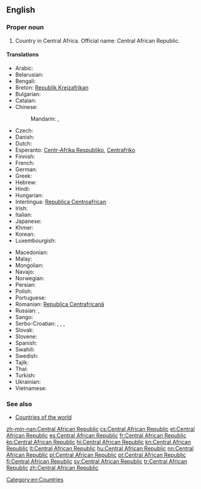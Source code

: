 {{wikipedia}}
==English==

===Proper noun===
{{en-proper noun}}

# Country in Central Africa. Official name: Central African Republic.

====Translations====
{{trans-top|country in Central Africa}}
* Arabic: {{t-|ar|جمهورية افريقيا الوسطى|f|tr=jumhuuriyyat 'ifriqíyya al-wasaTaa}}
* Belarusian: {{t-|be|Цэнтральна-Афрыканская Рэспубліка|f|tr=Centrál'na-Afrykánskaja Respúblika}}
* Bengali: {{t-|bn|মধ্য আফ্রিকান প্রজাতন্ত্র}}
* Breton: [[Republik Kreizafrikan]]
* Bulgarian: {{t-|bg|Централноафриканска република|f|tr=Centralnoafrikánska repúblika}}
* Catalan: {{t+|ca|República Centreafricana|f}}
* Chinese:
*: Mandarin: {{t-|cmn|中非共和國|sc=Hani}}, {{t-|cmn|中非共和国|tr=Zhōngfēi Gònghéguó|sc=Hani}}
* Czech: {{t+|cs|Středoafrická republika|f}}
* Danish: {{t-|da|Centralafrikanske Republik}}
* Dutch: {{t+|nl|Centraal-Afrikaanse Republiek}}
* Esperanto: [[Centr-Afrika Respubliko]], [[Centrafriko]]
* Finnish: {{t+|fi|Keski-Afrikan tasavalta}}
* French: {{t+|fr|République centrafricaine}}
* German: {{t+|de|Zentralafrikanische Republik}}
* Greek: {{t+|el|Κεντροαφρικανική Δημοκρατία|f|tr=Kentroafrikanikí Dimokratía}}
* Hebrew: {{t-|he|הרפובליקה המרכז־אפריקנית|f|tr=ha-Republica ha-Mercaz Africanit}}
* Hindi: {{t+|hi|मध्य अफ़्रीकी गणराज्य|m|tr=madhya afrīkī gaṇrājya}}
* Hungarian: {{t+|hu|Közép-afrikai Köztársaság}}
* Interlingua: [[Republica Centroafrican]]
* Irish: {{t-|ga|Poblacht na hAfraice Láir|f}}
* Italian: {{t-|it|Repubblica Centrafricana}}
* Japanese: {{t-|ja|中央アフリカ共和国|tr=Chūō-Afurika kyōwakoku}}
* Khmer: {{t-|km|សាធារណរដ្ឋអាហ្វ្រិកកណ្ដាល|tr=sa thea rak nak roth a frik kan dal|sc=Khmr}}
* Korean: {{t-|ko|중앙아프리카 공화국|tr=Jung-ang Apeurika gong-hwaguk|sc=Hang}}
* Luxembourgish: {{t-|lb|Zentralafrikanesch Republik}}
{{trans-mid}}
* Macedonian: {{t-|mk|Централноафриканска Република|f|tr=Centralnoafríkanska Repúblika}}
* Malay: {{t-|ms|Republik Afrika Tengah}}
* Mongolian: {{t-|mn|Төв Африкийн Бүгд Найрамдах Улс|tr=Töv Afrikijn Bügd Najramdah Uls|sc=Cyrl}}
* Navajo: {{tø|nv|Naakaii Łizhinii Bikéyah Beʼałnííʼ}}
* Norwegian: {{t+|no|Den sentralafrikanske republikk}}
* Persian: {{t-|fa|جمهوری آفریقای مرکزی}}
* Polish: {{t+|pl|Republika Środkowoafrykańska}}
* Portuguese: {{t+|pt|República Centro-Africana}}
* Romanian: [[Republica Centrafricană]]
* Russian: {{t-|ru|Центрально-Африканская Республика|f|tr=Centrál'no-Afrikánskaja Respúblika}}, {{t+|ru|ЦАР|f|tr=car}}
* Sango: {{t-|sg|Ködörösêse tî Bêafrîka}}
* Serbo-Croatian: {{t-|sh|Средњоафричка Република|f|sc=Cyrl}},  {{t-|sh|Srednjoafrička Republika|f}}, {{t-|sh|Централноафричка Република|f|sc=Cyrl}}, {{t-|sh|Centralnoafrička Republika|f}}
* Slovak: {{t-|sk|Stredoafrická republika|f}}
* Slovene: {{t-|sl|Srednjeafriška republika|f}}
* Spanish: {{t+|es|República Centroafricana}}
* Swahili: {{t-|sw|Jamhuri ya Afrika ya Kati}}
* Swedish: {{t+|sv|Centralafrikanska republiken}}
* Tajik: {{t-|tg|Ҷумҳурии Африқои Марказӣ|sc=Cyrl}}
* Thai: {{t+|th|สาธารณรัฐแอฟริกากลาง|tr=săa-taa-rá-ná rát àef-rí-gaa-glaang}}
* Turkish: {{t+|tr|Orta Afrika Cumhuriyeti}}
* Ukrainian: {{t-|uk|Центрально-Африканська Республіка|f|tr=Centrál'no-Afrykáns'ka Respúblika}}
* Vietnamese: {{t-|vi|Cộng hòa Trung Phi}}
{{trans-bottom}}

===See also===
* [[Appendix:Countries of the world|Countries of the world]]

[[Category:en:Countries]]

[[zh-min-nan:Central African Republic]]
[[cs:Central African Republic]]
[[et:Central African Republic]]
[[es:Central African Republic]]
[[fr:Central African Republic]]
[[ko:Central African Republic]]
[[hi:Central African Republic]]
[[kn:Central African Republic]]
[[lt:Central African Republic]]
[[hu:Central African Republic]]
[[nn:Central African Republic]]
[[pl:Central African Republic]]
[[pt:Central African Republic]]
[[fi:Central African Republic]]
[[sv:Central African Republic]]
[[tr:Central African Republic]]
[[zh:Central African Republic]]